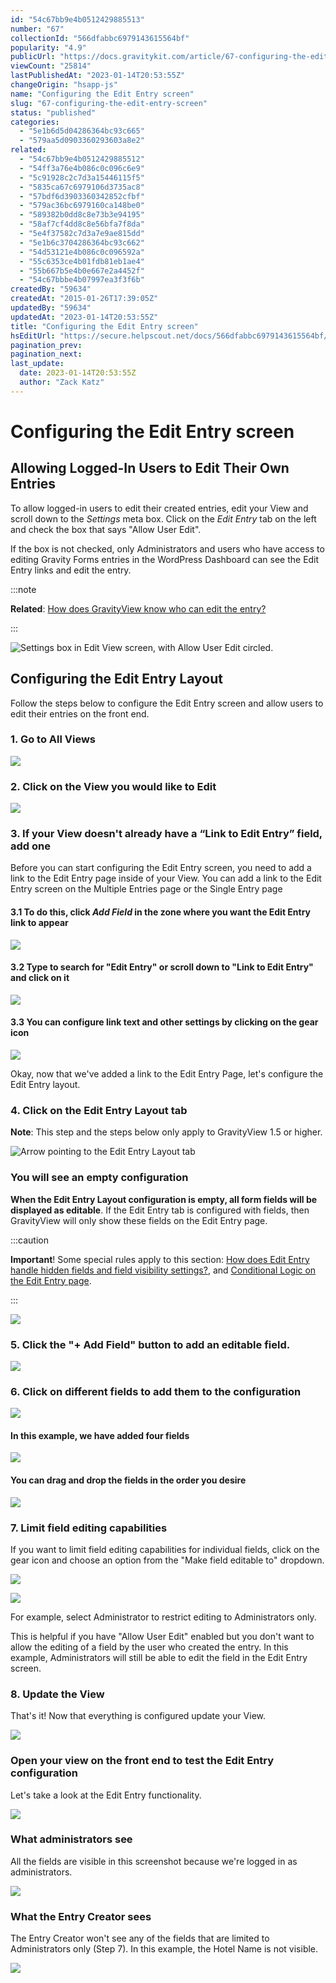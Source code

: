 ```yaml
---
id: "54c67bb9e4b0512429885513"
number: "67"
collectionId: "566dfabbc6979143615564bf"
popularity: "4.9"
publicUrl: "https://docs.gravitykit.com/article/67-configuring-the-edit-entry-screen"
viewCount: "25814"
lastPublishedAt: "2023-01-14T20:53:55Z"
changeOrigin: "hsapp-js"
name: "Configuring the Edit Entry screen"
slug: "67-configuring-the-edit-entry-screen"
status: "published"
categories: 
  - "5e1b6d5d04286364bc93c665"
  - "579aa5d0903360293603a8e2"
related: 
  - "54c67bb9e4b0512429885512"
  - "54ff3a76e4b086c0c096c6e9"
  - "5c91928c2c7d3a15446115f5"
  - "5835ca67c6979106d3735ac8"
  - "57bdf6d3903360342852cfbf"
  - "579ac36bc6979160ca148be0"
  - "589382b0dd8c8e73b3e94195"
  - "58af7cf4dd8c8e56bfa7f8da"
  - "5e4f37582c7d3a7e9ae815dd"
  - "5e1b6c3704286364bc93c662"
  - "54d53121e4b086c0c096592a"
  - "55c6353ce4b01fdb81eb1ae4"
  - "55b667b5e4b0e667e2a4452f"
  - "54c67bbbe4b07997ea3f3f6b"
createdBy: "59634"
createdAt: "2015-01-26T17:39:05Z"
updatedBy: "59634"
updatedAt: "2023-01-14T20:53:55Z"
title: "Configuring the Edit Entry screen"
hsEditUrl: "https://secure.helpscout.net/docs/566dfabbc6979143615564bf/article/54c67bb9e4b0512429885513"
pagination_prev: 
pagination_next: 
last_update:
  date: 2023-01-14T20:53:55Z
  author: "Zack Katz"
---
```


# Configuring the Edit Entry screen



## Allowing Logged-In Users to Edit Their Own Entries

To allow logged-in users to edit their created entries, edit your View and scroll down to the *Settings* meta box. Click on the *Edit Entry* tab on the left and check the box that says "Allow User Edit".

If the box is not checked, only Administrators and users who have access to editing Gravity Forms entries in the WordPress Dashboard can see the Edit Entry links and edit the entry.


:::note

**Related**: [How does GravityView know who can edit the entry?](https://docs.gravitykit.com/article/700-how-does-gravityview-know-who-can-edit-the-entry)

:::



![Settings box in Edit View screen, with Allow User Edit circled.](https://i.gravitykit.com/s09rDJ+)

## Configuring the Edit Entry Layout

Follow the steps below to configure the Edit Entry screen and allow users to edit their entries on the front end.

### 1. Go to All Views

![](https://i.gravitykit.com/OFFnWU+)

### 2. Click on the View you would like to Edit

![](https://i.gravitykit.com/tdivjV+)

### 3. If your View doesn't already have a “Link to Edit Entry” field, add one

Before you can start configuring the Edit Entry screen, you need to add a link to the Edit Entry page inside of your View. You can add a link to the Edit Entry screen on the Multiple Entries page or the Single Entry page

#### 3.1 To do this, click *Add Field* in the zone where you want the Edit Entry link to appear

![](https://i.gravitykit.com/ljhrwt+)

#### 3.2 Type to search for "Edit Entry" or scroll down to "Link to Edit Entry" and click on it

![](https://i.gravitykit.com/mFknp5+)

#### 3.3 You can configure link text and other settings by clicking on the gear icon

![](https://i.gravitykit.com/JCu5uQ+)

Okay, now that we've added a link to the Edit Entry Page, let's configure the Edit Entry layout.

### 4. Click on the Edit Entry Layout tab

**Note**: This step and the steps below only apply to GravityView 1.5 or higher.

![Arrow pointing to the Edit Entry Layout tab](https://i.gravitykit.com/vfQRrn+)

### You will see an empty configuration

**When the Edit Entry Layout configuration is empty, all form fields will be displayed as editable**. If the Edit Entry tab is configured with fields, then GravityView will only show these fields on the Edit Entry page.


:::caution

**Important**! Some special rules apply to this section: [How does Edit Entry handle hidden fields and field visibility settings?](https://docs.gravitykit.com/article/678-edit-entry-hidden-fields-field-visibility), and [Conditional Logic on the Edit Entry page](https://docs.gravitykit.com/article/367-conditional-logic-on-the-edit-entry-page).

:::



![](https://i.gravitykit.com/A843Gg+)

### 5. Click the "+ Add Field" button to add an editable field.

![](https://i.gravitykit.com/kxsjHK+)

### 6. Click on different fields to add them to the configuration

![](https://i.gravitykit.com/G7JmlW+)

#### In this example, we have added four fields

![](https://i.gravitykit.com/eEYzdg+)

#### You can drag and drop the fields in the order you desire

![](https://i.gravitykit.com/Q2VWmd+)

### 7. Limit field editing capabilities

If you want to limit field editing capabilities for individual fields, click on the gear icon and choose an option from the "Make field editable to" dropdown.

![](https://i.gravitykit.com/cV56cQ+)

![](https://i.gravitykit.com/8zW78f+)

For example, select Administrator to restrict editing to Administrators only.

This is helpful if you have "Allow User Edit" enabled but you don't want to allow the editing of a field by the user who created the entry. In this example, Administrators will still be able to edit the field in the Edit Entry screen.

### 8. Update the View

That's it! Now that everything is configured update your View.

![](https://i.gravitykit.com/ZlEEMK+)

### Open your view on the front end to test the Edit Entry configuration

Let's take a look at the Edit Entry functionality.

![](https://i.gravitykit.com/9PaM1O+)

### What administrators see

All the fields are visible in this screenshot because we're logged in as administrators.

![](https://i.gravitykit.com/r7Zkfg+)

### What the Entry Creator sees

The Entry Creator won't see any of the fields that are limited to Administrators only (Step 7). In this example, the Hotel Name is not visible.

![](https://i.gravitykit.com/3SQugh+)

